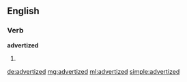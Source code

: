 ==English==

===Verb===
'''advertized'''

# {{past of|[[advertize]]}}

[[de:advertized]]
[[mg:advertized]]
[[ml:advertized]]
[[simple:advertized]]